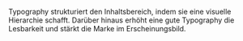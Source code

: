 Typography strukturiert den Inhaltsbereich, indem sie eine visuelle Hierarchie
schafft. Darüber hinaus erhöht eine gute Typography die Lesbarkeit und stärkt
die Marke im Erscheinungsbild.
